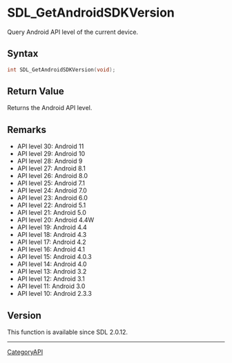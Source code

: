 = SDL_GetAndroidSDKVersion =

Query Android API level of the current device.

== Syntax ==

<syntaxhighlight lang='c'>
int SDL_GetAndroidSDKVersion(void);
</syntaxhighlight>

== Return Value ==

Returns the Android API level.

== Remarks ==

* API level 30: Android 11
* API level 29: Android 10
* API level 28: Android 9
* API level 27: Android 8.1
* API level 26: Android 8.0
* API level 25: Android 7.1
* API level 24: Android 7.0
* API level 23: Android 6.0
* API level 22: Android 5.1
* API level 21: Android 5.0
* API level 20: Android 4.4W
* API level 19: Android 4.4
* API level 18: Android 4.3
* API level 17: Android 4.2
* API level 16: Android 4.1
* API level 15: Android 4.0.3
* API level 14: Android 4.0
* API level 13: Android 3.2
* API level 12: Android 3.1
* API level 11: Android 3.0
* API level 10: Android 2.3.3

== Version ==

This function is available since SDL 2.0.12.

----
[[CategoryAPI]]


